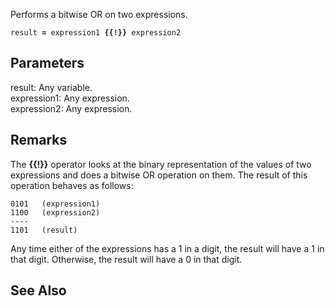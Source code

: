 Performs a bitwise OR on two expressions.

 result '''=''' expression1 '''{{!}}''' expression2
==Parameters==
; result: Any variable.
; expression1: Any expression.
; expression2: Any expression.

==Remarks==
The '''{{!}}''' operator looks at the binary representation of the values of two expressions and does a bitwise OR operation on them. The result of this operation behaves as follows:

 0101   (expression1)
 1100   (expression2)
 ----
 1101   (result)
Any time either of the expressions has a 1 in a digit, the result will have a 1 in that digit. Otherwise, the result will have a 0 in that digit.


==See Also==

              

              

              
